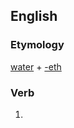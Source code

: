 ==English==

===Etymology===
[[water]] + [[-eth]]

===Verb===
{{en-verb form}}

# {{archaic third-person singular of|water}}